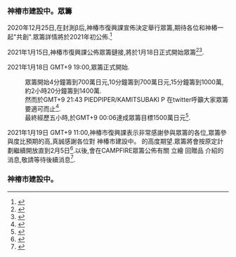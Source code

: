 ===神椿市建設中。眾籌===
2020年12月25日,在封測β后,神椿市復興課宣佈決定舉行眾籌,期待各位和神樁一起"共創".眾籌詳情將於2021年初公佈.<ref name='fundingtwitter1'>{{cite web|url=https://twitter.com/uc_kamitsubaki/status/1342433544891629568 |access-date=2021-01-18 |script-title=ja:【お知らせ①　神椿市建設中。クラウドファンディング開催決定！】|archive-url=http://web.archive.org/web/20201225113450/https://twitter.com/uc_kamitsubaki/status/1342433544891629568 |archive-date=2020-12-25 |author=@uc_kamitsubaki
|work=Twitter|quote=「神椿市建設中。」のクラウドファンディングを開催することが決定致しました。<br>クローズドβテストに引き続き皆さまと"共創"出来ることを楽しみに致しております。<br>2021年、詳細をご案内致しますので、楽しみにお待ちくださいませ。}} </ref>

2021年1月15日,神椿市復興課公佈眾籌鏈接,將於1月18日正式開始眾籌<ref>{{cite web |url=https://note.com/uc_kamitsubaki/n/n059a89e960a4 |access-date=2021-01-19 |website=note（ノート） |script-title=ja:「神椿市建設中。」クラウドファンディング始動。｜神椿市復興課(神椿市建設中。運営事務局)|publication-date=2021-01-15}}</ref><ref>{{cite web |url=https://twitter.com/uc_kamitsubaki/status/1350006197697462273 |access-date=2021-01-19 |script-title=ja:【神椿市建設中。クラウドファンディング開催！】 |archive-url=http://web.archive.org/web/20210115090605/https://twitter.com/uc_kamitsubaki/status/1350006197697462273 |archive-date=2021-01-15 |website=Twitter|author=@uc_kamitsubaki|quote=「神椿市建設中。」プロジェクトのクラウドファンディングを1月18日(月)19:00より開始いたします。<br>詳しくは、下記プロジェクトページをご覧くださいませ。<br>https://camp-fire.jp/projects/view/368592<br>#神椿市建設中 <br>#KAMITSUBAKI_STUDIO}}</ref>.

2021年1月18日 GMT+9 19:00,眾籌正式開始.
:眾籌開始4分鐘籌到700萬日元,10分鐘籌到700萬日元,15分鐘籌到1000萬,約2小時20分鐘籌到1400萬.
:然而於GMT+9 21:43 PIEDPIPER/KAMITSUBAKI P 在twitter呼籲大家眾籌要適可而止<ref>{{cite web |url=https://twitter.com/PIEDPIPER2045/status/1351148248656969740 |access-date=2021-01-19 |script-title=ja:皆で共に創る「神椿市建設中。」のクラウドファンディングを開始致しました。開始して3時間弱ですが、沢山の御支援ありがとうございます。|archive-url=http://web.archive.org/web/20210118124415/https://twitter.com/PIEDPIPER2045/status/1351148248656969740 |archive-date=2021-01-18 |website=Twitter|author=@PIEDPIPER2045|quote=※あくまでも無理のない範囲でお願いします。<br>ワクワクできる面白い体験を一緒に作りましょう！<br>https://camp-fire.jp/projects/view/368592<br>#神椿市建設中 <br>#KAMITSUBAKI_STUDIO}}</ref>.
:最終經歷五小時,於GMT+9 00:06達成眾籌目標1500萬日元<ref>{{cite web |url=https://panora.tokyo/archives/18209 |access-date=2021-01-19 |website=PANORA |script-title=ja:「神椿市建設中。」クラウドファンディング、開始後約5時間で目標の1500万円を達成 |publication-date=2021-01-19}}</ref>.

2021年1月19日 GMT+9 11:00,神椿市復興課表示非常感謝參與眾籌的各位,眾籌參與度比預期的高,真誠感謝各位對 神椿市建設中。 的高度期望.眾籌將會按原定計劃繼續開放直到2月5日<ref>{{cite web |url=https://twitter.com/uc_kamitsubaki/status/1351363755024789506 |access-date=2021-01-19 |script-title=ja:『みんなで共に創る「神椿市建設中。』|website=Twitter|author=@uc_kamitsubaki|quote=クラウドファンディングへの応援ありがとうございます。<br>予想を超えるご支援を頂き、本日0:00過ぎに無事目標金額を達成致しました！<br>プロジェクトへご期待を頂いている皆様に心より感謝申し上げます。<br>なお、クラウドファンディングは2/5(金)まで継続致します。}}</ref>.以後,會在CAMPFIRE眾籌公佈有關 立繪 回贈品 介紹的消息,敬請等待後續消息<ref>{{cite web |url=https://twitter.com/uc_kamitsubaki/status/1351364706716422146 |access-date=2021-01-19 |script-title=ja:また今後、CAMPFIRE上の「活動報告」にて、リターンの制作過程（絵柄等、リターン詳細のご紹介を含む）のご報告や、「神椿市建設中。」の開発進捗などを発信していく予定です。<br>続報を今しばらくお待ちくださいませ。|website=Twitter|author=@uc_kamitsubaki}}</ref>.

===神椿市建設中。===

</reference>